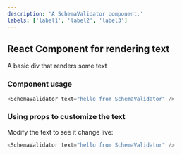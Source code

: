 ```yaml
---
description: 'A SchemaValidator component.'
labels: ['label1', 'label2', 'label3']
---
```



## React Component for rendering text

A basic div that renders some text

### Component usage

```js
<SchemaValidator text="hello from SchemaValidator" />
```

### Using props to customize the text

Modify the text to see it change live:

```js live
<SchemaValidator text="hello from SchemaValidator" />
```
